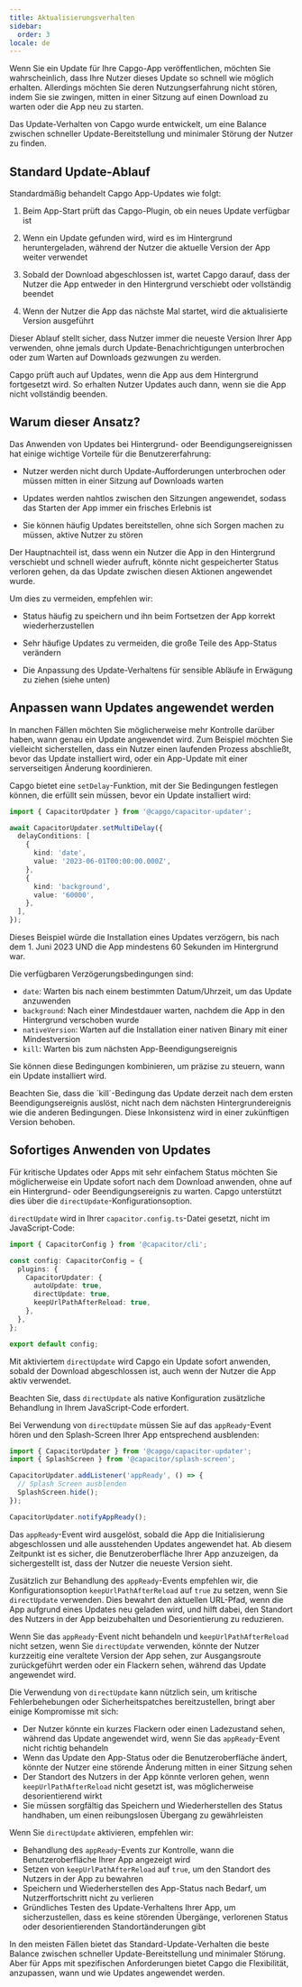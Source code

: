 ```yaml
---
title: Aktualisierungsverhalten
sidebar:
  order: 3
locale: de
---
```



Wenn Sie ein Update für Ihre Capgo-App veröffentlichen, möchten Sie wahrscheinlich, dass Ihre Nutzer dieses Update so schnell wie möglich erhalten. Allerdings möchten Sie deren Nutzungserfahrung nicht stören, indem Sie sie zwingen, mitten in einer Sitzung auf einen Download zu warten oder die App neu zu starten.

Das Update-Verhalten von Capgo wurde entwickelt, um eine Balance zwischen schneller Update-Bereitstellung und minimaler Störung der Nutzer zu finden.

## Standard Update-Ablauf

Standardmäßig behandelt Capgo App-Updates wie folgt:

<Steps>

1. Beim App-Start prüft das Capgo-Plugin, ob ein neues Update verfügbar ist

2. Wenn ein Update gefunden wird, wird es im Hintergrund heruntergeladen, während der Nutzer die aktuelle Version der App weiter verwendet

3. Sobald der Download abgeschlossen ist, wartet Capgo darauf, dass der Nutzer die App entweder in den Hintergrund verschiebt oder vollständig beendet

4. Wenn der Nutzer die App das nächste Mal startet, wird die aktualisierte Version ausgeführt

</Steps>

Dieser Ablauf stellt sicher, dass Nutzer immer die neueste Version Ihrer App verwenden, ohne jemals durch Update-Benachrichtigungen unterbrochen oder zum Warten auf Downloads gezwungen zu werden.

<Aside type="tip">
Capgo prüft auch auf Updates, wenn die App aus dem Hintergrund fortgesetzt wird. So erhalten Nutzer Updates auch dann, wenn sie die App nicht vollständig beenden.
</Aside>

## Warum dieser Ansatz?

Das Anwenden von Updates bei Hintergrund- oder Beendigungsereignissen hat einige wichtige Vorteile für die Benutzererfahrung:

- Nutzer werden nicht durch Update-Aufforderungen unterbrochen oder müssen mitten in einer Sitzung auf Downloads warten

- Updates werden nahtlos zwischen den Sitzungen angewendet, sodass das Starten der App immer ein frisches Erlebnis ist

- Sie können häufig Updates bereitstellen, ohne sich Sorgen machen zu müssen, aktive Nutzer zu stören

Der Hauptnachteil ist, dass wenn ein Nutzer die App in den Hintergrund verschiebt und schnell wieder aufruft, könnte nicht gespeicherter Status verloren gehen, da das Update zwischen diesen Aktionen angewendet wurde.

Um dies zu vermeiden, empfehlen wir:

- Status häufig zu speichern und ihn beim Fortsetzen der App korrekt wiederherzustellen

- Sehr häufige Updates zu vermeiden, die große Teile des App-Status verändern

- Die Anpassung des Update-Verhaltens für sensible Abläufe in Erwägung zu ziehen (siehe unten)

## Anpassen wann Updates angewendet werden

In manchen Fällen möchten Sie möglicherweise mehr Kontrolle darüber haben, wann genau ein Update angewendet wird. Zum Beispiel möchten Sie vielleicht sicherstellen, dass ein Nutzer einen laufenden Prozess abschließt, bevor das Update installiert wird, oder ein App-Update mit einer serverseitigen Änderung koordinieren.

Capgo bietet eine `setDelay`-Funktion, mit der Sie Bedingungen festlegen können, die erfüllt sein müssen, bevor ein Update installiert wird:

```typescript
import { CapacitorUpdater } from '@capgo/capacitor-updater';

await CapacitorUpdater.setMultiDelay({
  delayConditions: [
    {
      kind: 'date',
      value: '2023-06-01T00:00:00.000Z',
    },
    {
      kind: 'background',
      value: '60000',
    },
  ],
});
```

Dieses Beispiel würde die Installation eines Updates verzögern, bis nach dem 1. Juni 2023 UND die App mindestens 60 Sekunden im Hintergrund war.

Die verfügbaren Verzögerungsbedingungen sind:

- `date`: Warten bis nach einem bestimmten Datum/Uhrzeit, um das Update anzuwenden
- `background`: Nach einer Mindestdauer warten, nachdem die App in den Hintergrund verschoben wurde
- `nativeVersion`: Warten auf die Installation einer nativen Binary mit einer Mindestversion
- `kill`: Warten bis zum nächsten App-Beendigungsereignis

Sie können diese Bedingungen kombinieren, um präzise zu steuern, wann ein Update installiert wird.

<Aside type="danger">
Beachten Sie, dass die `kill`-Bedingung das Update derzeit nach dem ersten Beendigungsereignis auslöst, nicht nach dem nächsten Hintergrundereignis wie die anderen Bedingungen. Diese Inkonsistenz wird in einer zukünftigen Version behoben.
</Aside>

## Sofortiges Anwenden von Updates

Für kritische Updates oder Apps mit sehr einfachem Status möchten Sie möglicherweise ein Update sofort nach dem Download anwenden, ohne auf ein Hintergrund- oder Beendigungsereignis zu warten. Capgo unterstützt dies über die `directUpdate`-Konfigurationsoption.

`directUpdate` wird in Ihrer `capacitor.config.ts`-Datei gesetzt, nicht im JavaScript-Code:

```typescript
import { CapacitorConfig } from '@capacitor/cli';

const config: CapacitorConfig = {
  plugins: {
    CapacitorUpdater: {
      autoUpdate: true,
      directUpdate: true,
      keepUrlPathAfterReload: true,
    },
  },
};

export default config;
```

Mit aktiviertem `directUpdate` wird Capgo ein Update sofort anwenden, sobald der Download abgeschlossen ist, auch wenn der Nutzer die App aktiv verwendet.

Beachten Sie, dass `directUpdate` als native Konfiguration zusätzliche Behandlung in Ihrem JavaScript-Code erfordert.

Bei Verwendung von `directUpdate` müssen Sie auf das `appReady`-Event hören und den Splash-Screen Ihrer App entsprechend ausblenden:

```js
import { CapacitorUpdater } from '@capgo/capacitor-updater';
import { SplashScreen } from '@capacitor/splash-screen';

CapacitorUpdater.addListener('appReady', () => {
  // Splash Screen ausblenden
  SplashScreen.hide();
});

CapacitorUpdater.notifyAppReady();
```

Das `appReady`-Event wird ausgelöst, sobald die App die Initialisierung abgeschlossen und alle ausstehenden Updates angewendet hat. Ab diesem Zeitpunkt ist es sicher, die Benutzeroberfläche Ihrer App anzuzeigen, da sichergestellt ist, dass der Nutzer die neueste Version sieht.

Zusätzlich zur Behandlung des `appReady`-Events empfehlen wir, die Konfigurationsoption `keepUrlPathAfterReload` auf `true` zu setzen, wenn Sie `directUpdate` verwenden. Dies bewahrt den aktuellen URL-Pfad, wenn die App aufgrund eines Updates neu geladen wird, und hilft dabei, den Standort des Nutzers in der App beizubehalten und Desorientierung zu reduzieren.

Wenn Sie das `appReady`-Event nicht behandeln und `keepUrlPathAfterReload` nicht setzen, wenn Sie `directUpdate` verwenden, könnte der Nutzer kurzzeitig eine veraltete Version der App sehen, zur Ausgangsroute zurückgeführt werden oder ein Flackern sehen, während das Update angewendet wird.

Die Verwendung von `directUpdate` kann nützlich sein, um kritische Fehlerbehebungen oder Sicherheitspatches bereitzustellen, bringt aber einige Kompromisse mit sich:

- Der Nutzer könnte ein kurzes Flackern oder einen Ladezustand sehen, während das Update angewendet wird, wenn Sie das `appReady`-Event nicht richtig behandeln
- Wenn das Update den App-Status oder die Benutzeroberfläche ändert, könnte der Nutzer eine störende Änderung mitten in einer Sitzung sehen
- Der Standort des Nutzers in der App könnte verloren gehen, wenn `keepUrlPathAfterReload` nicht gesetzt ist, was möglicherweise desorientierend wirkt
- Sie müssen sorgfältig das Speichern und Wiederherstellen des Status handhaben, um einen reibungslosen Übergang zu gewährleisten

Wenn Sie `directUpdate` aktivieren, empfehlen wir:

- Behandlung des `appReady`-Events zur Kontrolle, wann die Benutzeroberfläche Ihrer App angezeigt wird
- Setzen von `keepUrlPathAfterReload` auf `true`, um den Standort des Nutzers in der App zu bewahren
- Speichern und Wiederherstellen des App-Status nach Bedarf, um Nutzerffortschritt nicht zu verlieren
- Gründliches Testen des Update-Verhaltens Ihrer App, um sicherzustellen, dass es keine störenden Übergänge, verlorenen Status oder desorientierenden Standortänderungen gibt

In den meisten Fällen bietet das Standard-Update-Verhalten die beste Balance zwischen schneller Update-Bereitstellung und minimaler Störung. Aber für Apps mit spezifischen Anforderungen bietet Capgo die Flexibilität, anzupassen, wann und wie Updates angewendet werden.
